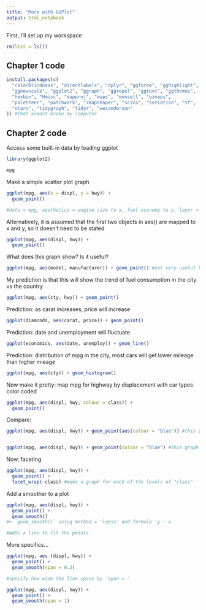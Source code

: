 ```yaml
---
title: "More with GGPlot"
output: html_notebook
---
```


First, I'll set up my workspace
```r
rm(list = ls())
```

## Chapter 1 code
```r
install.packages(c(
  "colorBlindness", "directlabels", "dplyr", "ggforce", "gghighlight", 
  "ggnewscale", "ggplot2", "ggraph", "ggrepel", "ggtext", "ggthemes", 
  "hexbin", "Hmisc", "mapproj", "maps", "munsell", "ozmaps", 
  "paletteer", "patchwork", "rmapshaper", "scico", "seriation", "sf", 
  "stars", "tidygraph", "tidyr", "wesanderson" 
)) #that almost broke my computer
```

## Chapter 2 code

Access some built-in data by loading ggplot
```r
library(ggplot2)

mpg
```


Make a simple scatter plot graph 
```r
ggplot(mpg, aes(x = displ, y = hwy)) + 
  geom_point()

#data = mpg, aesthetica = engine size to x, fuel economy to y, layer = points
```

Alternatively, it is assumed that the first two objects in aes() are mapped to x and y, so it doesn't need to be stated
```r
ggplot(mpg, aes(displ, hwy)) +
  geom_point()
```

What does this graph show? Is it useful? 
```r
ggplot(mpg, aes(model, manufacturer)) + geom_point() #not very useful because can't read the x axis, but it's trying to show which type of car is made by which manufacturers 
```


My prediction is that this will show the trend of fuel consumption in the city vs the country 
```r
ggplot(mpg, aes(cty, hwy)) + geom_point()
```

Prediction: as carat increases, price will increase
```r
ggplot(diamonds, aes(carat, price)) + geom_point()
```

Prediction: date and unemployment will fluctuate 
```r
ggplot(economics, aes(date, unemploy)) + geom_line()
```

Prediction: distribution of mpg in the city, most cars will get lower mileage than higher mieage
```r
ggplot(mpg, aes(cty)) + geom_histogram()
```

Now make it pretty: map mpg for highway by displacement with car types color coded 
```r
ggplot(mpg, aes(displ, hwy, colour = class)) + 
  geom_point()
```

Compare:
```r
ggplot(mpg, aes(displ, hwy)) + geom_point(aes(colour = "blue")) #this graph is done by color, but it is just named "blue," not acutally telling it to plot the color blue


ggplot(mpg, aes(displ, hwy)) + geom_point(colour = "blue") #this graph the points are actually blue, though not labelled blue
```

Now, faceting
```r
ggplot(mpg, aes(displ, hwy)) + 
  geom_point() + 
  facet_wrap(~class) #make a graph for each of the levels of "class"
```

Add a smoother to a plot
```r
ggplot(mpg, aes(displ, hwy)) + 
  geom_point() + 
  geom_smooth()
#> `geom_smooth()` using method = 'loess' and formula 'y ~ x

#Adds a line to fit the points 
```

More specifics...
```r
ggplot(mpg, aes (displ, hwy)) + 
  geom_point() + 
  geom_smooth(span = 0.2)

#specify how wide the line spans by 'span = '
```



```r
ggplot(mpg, aes(displ, hwy)) + 
  geom_point() + 
  geom_smooth(span = 1)
```








